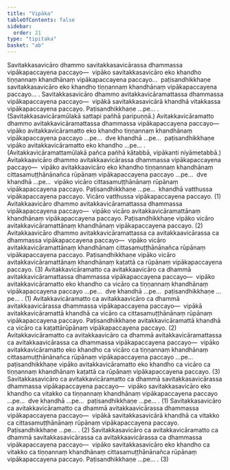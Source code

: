 ```yaml
---
title: "Vipāka"
tableOfContents: false
sidebar:
  order: 21
type: "tipitaka"
basket: "ab"
---
```



<DynamicBreadcrumb />

<Division number="116">

<Paragraph number="494">
Savitakkasavicāro dhammo savitakkasavicārassa dhammassa vipākapaccayena paccayo—  vipāko savitakkasavicāro eko khandho tiṇṇannaṃ khandhānaṃ vipākapaccayena paccayo…  paṭisandhikkhaṇe savitakkasavicāro eko khandho tiṇṇannaṃ khandhānaṃ vipākapaccayena paccayo… .
</Paragraph>

<Paragraph number="495">
Savitakkasavicāro dhammo avitakkavicāramattassa dhammassa vipākapaccayena paccayo—  vipākā savitakkasavicārā khandhā vitakkassa vipākapaccayena paccayo. Paṭisandhikkhaṇe …pe… .
</Paragraph>

<Paragraph number="496">
(Savitakkasavicāramūlakā sattapi pañhā paripuṇṇā.)
</Paragraph>

<Paragraph number="497">
Avitakkavicāramatto dhammo avitakkavicāramattassa dhammassa vipākapaccayena paccayo—  vipāko avitakkavicāramatto eko khandho tiṇṇannaṃ khandhānaṃ vipākapaccayena paccayo …pe…  dve khandhā …pe…  paṭisandhikkhaṇe vipāko avitakkavicāramatto eko khandho …pe… .
</Paragraph>

<Paragraph number="498">
(Avitakkavicāramattamūlakā pañca pañhā kātabbā, vipākanti niyāmetabbā.)
</Paragraph>

</Division>
<Division number="117">

<Paragraph number="499">
Avitakkaavicāro dhammo avitakkaavicārassa dhammassa vipākapaccayena paccayo—  vipāko avitakkaavicāro eko khandho tiṇṇannaṃ khandhānaṃ cittasamuṭṭhānānañca rūpānaṃ vipākapaccayena paccayo …pe…  dve khandhā …pe…  vipāko vicāro cittasamuṭṭhānānaṃ rūpānaṃ vipākapaccayena paccayo. Paṭisandhikkhaṇe …pe…  khandhā vatthussa vipākapaccayena paccayo. Vicāro vatthussa vipākapaccayena paccayo. (1)
</Paragraph>

<Paragraph number="500">
Avitakkaavicāro dhammo avitakkavicāramattassa dhammassa vipākapaccayena paccayo—  vipāko vicāro avitakkavicāramattānaṃ khandhānaṃ vipākapaccayena paccayo. Paṭisandhikkhaṇe vipāko vicāro avitakkavicāramattānaṃ khandhānaṃ vipākapaccayena paccayo. (2)
</Paragraph>

<Paragraph number="501">
Avitakkaavicāro dhammo avitakkavicāramattassa ca avitakkaavicārassa ca dhammassa vipākapaccayena paccayo—  vipāko vicāro avitakkavicāramattānaṃ khandhānaṃ cittasamuṭṭhānānañca rūpānaṃ vipākapaccayena paccayo. Paṭisandhikkhaṇe vipāko vicāro avitakkavicāramattānaṃ khandhānaṃ kaṭattā ca rūpānaṃ vipākapaccayena paccayo. (3)
</Paragraph>

</Division>
<Division number="118">

<Paragraph number="502">
Avitakkavicāramatto ca avitakkaavicāro ca dhammā avitakkavicāramattassa dhammassa vipākapaccayena paccayo—  vipāko avitakkavicāramatto eko khandho ca vicāro ca tiṇṇannaṃ khandhānaṃ vipākapaccayena paccayo …pe…  dve khandhā …pe…  paṭisandhikkhaṇe …pe… . (1)
</Paragraph>

<Paragraph number="503">
Avitakkavicāramatto ca avitakkaavicāro ca dhammā avitakkaavicārassa dhammassa vipākapaccayena paccayo—  vipākā avitakkavicāramattā khandhā ca vicāro ca cittasamuṭṭhānānaṃ rūpānaṃ vipākapaccayena paccayo. Paṭisandhikkhaṇe avitakkavicāramattā khandhā ca vicāro ca kaṭattārūpānaṃ vipākapaccayena paccayo. (2)
</Paragraph>

<Paragraph number="504">
Avitakkavicāramatto ca avitakkaavicāro ca dhammā avitakkavicāramattassa ca avitakkaavicārassa ca dhammassa vipākapaccayena paccayo—  vipāko avitakkavicāramatto eko khandho ca vicāro ca tiṇṇannaṃ khandhānaṃ cittasamuṭṭhānānañca rūpānaṃ vipākapaccayena paccayo …pe…  paṭisandhikkhaṇe vipāko avitakkavicāramatto eko khandho ca vicāro ca tiṇṇannaṃ khandhānaṃ kaṭattā ca rūpānaṃ vipākapaccayena paccayo. (3)
</Paragraph>

<Paragraph number="505">
Savitakkasavicāro ca avitakkavicāramatto ca dhammā savitakkasavicārassa dhammassa vipākapaccayena paccayo—  vipāko savitakkasavicāro eko khandho ca vitakko ca tiṇṇannaṃ khandhānaṃ vipākapaccayena paccayo …pe…  dve khandhā …pe…  paṭisandhikkhaṇe …pe… . (1)
</Paragraph>

<Paragraph number="506">
Savitakkasavicāro ca avitakkavicāramatto ca dhammā avitakkaavicārassa dhammassa vipākapaccayena paccayo—  vipākā savitakkasavicārā khandhā ca vitakko ca cittasamuṭṭhānānaṃ rūpānaṃ vipākapaccayena paccayo. Paṭisandhikkhaṇe …pe… . (2)
</Paragraph>

<Paragraph number="507">
Savitakkasavicāro ca avitakkavicāramatto ca dhammā savitakkasavicārassa ca avitakkaavicārassa ca dhammassa vipākapaccayena paccayo—  vipāko savitakkasavicāro eko khandho ca vitakko ca tiṇṇannaṃ khandhānaṃ cittasamuṭṭhānānañca rūpānaṃ vipākapaccayena paccayo. Paṭisandhikkhaṇe …pe… . (3)
</Paragraph>
</Division>